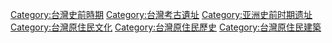 [[Category:台灣史前時期|Category:台灣史前時期]]
[[Category:台灣考古遺址|Category:台灣考古遺址]]
[[Category:亚洲史前时期遗址|Category:亚洲史前时期遗址]]
[[Category:台灣原住民文化|Category:台灣原住民文化]]
[[Category:台灣原住民歷史|Category:台灣原住民歷史]]
[[Category:台灣原住民建築|Category:台灣原住民建築]]
